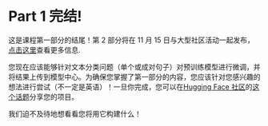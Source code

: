 # Part 1 完结!

这是课程第一部分的结尾！第 2 部分将在 11 月 15 日与大型社区活动一起发布，[点击这里](https://huggingface.co/blog/course-launch-event)查看更多信息.

您现在应该能够针对文本分类问题（单个或成对句子）对预训练模型进行微调，并将结果上传到模型中心。为确保您掌握了第一部分的内容，您应该针对您感兴趣的想法进行尝试（不一定是英语）！一旦你完成，您可以在[Hugging Face 社区](https://discuss.huggingface.co/)的[这个话题](https://discuss.huggingface.co/t/share-your-projects/6803)分享您的项目。

我们迫不及待地想看看您将用它构建什么！